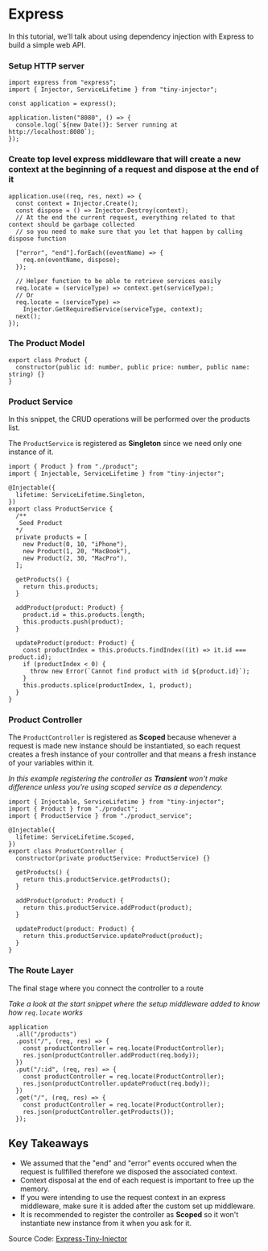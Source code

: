 # Express

In this tutorial, we'll talk about using dependency injection with Express to build a simple web API.

### Setup HTTP server

```tsx
import express from "express";
import { Injector, ServiceLifetime } from "tiny-injector";

const application = express();

application.listen("8080", () => {
  console.log(`${new Date()}: Server running at http://localhost:8080`);
});
```

### Create top level express middleware that will create a new context at the beginning of a request and dispose at the end of it

```tsx
application.use((req, res, next) => {
  const context = Injector.Create();
  const dispose = () => Injector.Destroy(context);
  // At the end the current request, everything related to that context should be garbage collected
  // so you need to make sure that you let that happen by calling dispose function

  ["error", "end"].forEach((eventName) => {
    req.on(eventName, dispose);
  });

  // Helper function to be able to retrieve services easily
  req.locate = (serviceType) => context.get(serviceType);
  // Or
  req.locate = (serviceType) =>
    Injector.GetRequiredService(serviceType, context);
  next();
});
```

### The Product Model

```tsx
export class Product {
  constructor(public id: number, public price: number, public name: string) {}
}
```

### Product Service

In this snippet, the CRUD operations will be performed over the products list.

The `ProductService` is registered as **Singleton** since we need only one instance of it.

```tsx
import { Product } from "./product";
import { Injectable, ServiceLifetime } from "tiny-injector";

@Injectable({
  lifetime: ServiceLifetime.Singleton,
})
export class ProductService {
  /**
   Seed Product
  */
  private products = [
    new Product(0, 10, "iPhone"),
    new Product(1, 20, "MacBook"),
    new Product(2, 30, "MacPro"),
  ];

  getProducts() {
    return this.products;
  }

  addProduct(product: Product) {
    product.id = this.products.length;
    this.products.push(product);
  }

  updateProduct(product: Product) {
    const productIndex = this.products.findIndex((it) => it.id === product.id);
    if (productIndex < 0) {
      throw new Error(`Cannot find product with id ${product.id}`);
    }
    this.products.splice(productIndex, 1, product);
  }
}
```

### Product Controller

The `ProductController` is registered as **Scoped** because whenever a request is made new instance should be instantiated, so each request creates a fresh instance of your controller and that means a fresh instance of your variables within it.

_In this example registering the controller as **Transient** won't make difference unless you're using scoped service as a dependency._

```tsx
import { Injectable, ServiceLifetime } from "tiny-injector";
import { Product } from "./product";
import { ProductService } from "./product_service";

@Injectable({
  lifetime: ServiceLifetime.Scoped,
})
export class ProductController {
  constructor(private productService: ProductService) {}

  getProducts() {
    return this.productService.getProducts();
  }

  addProduct(product: Product) {
    return this.productService.addProduct(product);
  }

  updateProduct(product: Product) {
    return this.productService.updateProduct(product);
  }
}
```

### The Route Layer

The final stage where you connect the controller to a route

_Take a look at the start snippet where the setup middleware added to know how
`req.locate` works_

```tsx
application
  .all("/products")
  .post("/", (req, res) => {
    const productController = req.locate(ProductController);
    res.json(productController.addProduct(req.body));
  })
  .put("/:id", (req, res) => {
    const productController = req.locate(ProductController);
    res.json(productController.updateProduct(req.body));
  })
  .get("/", (req, res) => {
    const productController = req.locate(ProductController);
    res.json(productController.getProducts());
  });
```

## Key Takeaways

- We assumed that the "end" and "error" events occured when the request is fullfilled therefore we disposed the associated context.
- Context disposal at the end of each request is important to free up the memory.
- If you were intending to use the request context in an express middleware, make sure it is added after the custom set up middleware.
- It is recommended to register the controller as **Scoped** so it won't instantiate new instance from it when you ask for it.

Source Code: [Express-Tiny-Injector](https://github.com/ezzabuzaid/tiny-injector-express)
